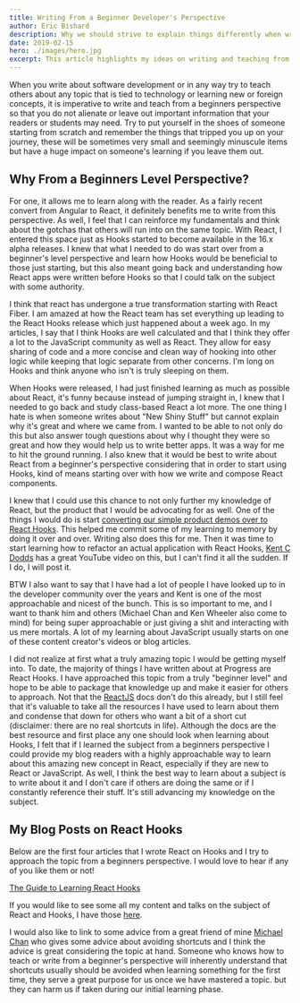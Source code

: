 ```yaml
---
title: Writing From a Beginner Developer's Perspective
author: Eric Bishard 
description: Why we should strive to explain things differently when writing from a beginner's perspective.
date: 2019-02-15
hero: ./images/hero.jpg
excerpt: This article highlights my ideas on writing and teaching from a beginner's level perspective.
---
```


When you write about software development or in any way try to teach others about any topic that is tied to technology or learning new or foreign concepts, it is imperative to write and teach from a beginners perspective so that you do not alienate or leave out important information that your readers or students may need. Try to put yourself in the shoes of someone starting from scratch and remember the things that tripped you up on your journey, these will be sometimes very small and seemingly minuscule items but have a huge impact on someone's learning if you leave them out.

## Why From a Beginners Level Perspective?

For one, it allows me to learn along with the reader. As a fairly recent convert from Angular to React, it definitely benefits me to write from this perspective. As well, I feel that I can reinforce my fundamentals and think about the gotchas that others will run into on the same topic. With React, I entered this space just as Hooks started to become available in the 16.x alpha releases. I knew that what I needed to do was start over from a beginner's level perspective and learn how Hooks would be beneficial to those just starting, but this also meant going back and understanding how React apps were written before Hooks so that I could talk on the subject with some authority.

I think that react has undergone a true transformation starting with React Fiber. I am amazed at how the React team has set everything up leading to the React Hooks release which just happened about a week ago. In my articles, I say that I think Hooks are well calculated and that I think they offer a lot to the JavaScript community as well as React. They allow for easy sharing of code and a more concise and clean way of hooking into other logic while keeping that logic separate from other concerns. I'm long on Hooks and think anyone who isn't is truly sleeping on them.

When Hooks were released, I had just finished learning as much as possible about React, it's funny because instead of jumping straight in, I knew that I needed to go back and study class-based React a lot more. The one thing I hate is when someone writes about "New Shiny Stuff" but cannot explain why it's great and where we came from. I wanted to be able to not only do this but also answer tough questions about why I thought they were so great and how they would help us to write better apps. It was a way for me to hit the ground running. I also knew that it would be best to write about React from a beginner's perspective considering that in order to start using Hooks, kind of means starting over with how we write and compose React components. 

I knew that I could use this chance to not only further my knowledge of React, but the product that I would be advocating for as well. One of the things I would do is start [converting our simple product demos over to React Hooks](https://dev.to/httpjunkie/kendoreact-components-functional-hooks-style-2h2e). This helped me commit some of my learning to memory by doing it over and over. Writing also does this for me. Then it was time to start learning how to refactor an actual application with React Hooks, [Kent C Dodds](https://www.youtube.com/user/kentdoddsfamily) has a great YouTube video on this, but I can't find it all the sudden. If I do, I will post it. 

BTW I also want to say that I have had a lot of people I have looked up to in the developer community over the years and Kent is one of the most approachable and nicest of the bunch. This is so important to me, and I want to thank him and others (Michael Chan and Ken Wheeler also come to mind) for being super approachable or just giving a shit and interacting with us mere mortals. A lot of my learning about JavaScript usually starts on one of these content creator's videos or blog articles.

I did not realize at first what a truly amazing topic I would be getting myself into. To date, the majority of things I have written about at Progress are React Hooks. I have approached this topic from a truly "beginner level" and hope to be able to package that knowledge up and make it easier for others to approach. Not that the [ReactJS](https://reactjs.org/docs) docs don't do this already, but I still feel that it's valuable to take all the resources I have used to learn about them and condense that down for others who want a bit of a short cut (disclaimer: there are no real shortcuts in life). Although the docs are the best resource and first place any one should look when learning about Hooks, I felt that if I learned the subject from a beginners perspective I could provide my blog readers with a highly approachable way to learn about this amazing new concept in React, especially if they are new to React or JavaScript. As well, I think the best way to learn about a subject is to write about it and I don't care if others are doing the same or if I constantly reference their stuff. It's still advancing my knowledge on the subject.

## My Blog Posts on React Hooks

Below are the first four articles that I wrote React on Hooks and I try to approach the topic from a beginners perspective. I would love to hear if any of you like them or not!

[The Guide to Learning React Hooks](https://www.telerik.com/kendo-react-ui/react-hooks-guide/)

If you would like to see some all my content and talks on the subject of React and Hooks, I have those [here](https://www.reactstateofmind.com/react-developer-advocate#react-conference-talks).

I would also like to link to some advice from a great friend of mine [Michael Chan](https://www.telerik.com/kendo-react-ui/react-best-practices-and-productivity-tips/#toc-there-are-no-cheap-shortcuts) who gives some advice about avoiding shortcuts and I think the advice is great considering the topic at hand. Someone who knows how to teach or write from a beginner's perspective will inherently understand that shortcuts usually should be avoided when learning something for the first time, they serve a great purpose for us once we have mastered a topic. but they can harm us if taken during our initial learning phase.
